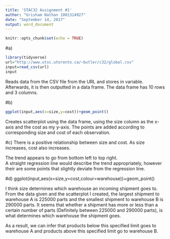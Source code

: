 ---
title: 'STAC32 Assignment #1'
author: "Grisham Nathan 1001314927"
date: "September 14, 2017"
output: word_document
---

```{r setup, include=FALSE}
knitr::opts_chunk$set(echo = TRUE)
```

#a)
```{r}
library(tidyverse)
url="http://www.utsc.utoronto.ca/~butler/c32/global.csv"
input=read_csv(url)
input 
```
Reads data from the CSV file from the URL and stores in variable. 
Afterwards, it is then outputted in a data frame.
The data frame has 10 rows and 3 columns.


#b)
```{r}
ggplot(input,aes(x=size,y=cost))+geom_point()
```
Creates scatterplot using the data frame, using the size column as the x-axis and the cost as my y-axis.
The points are added according to corresponding size and cost of each observation.

#c)
There is a positive relationship between size and cost. As
size increases, cost also increases. 

The trend appears to go from bottom left to top right.   
A straight regression line would describe the trend 
appropriately, however their are some points that 
slightly deviate from the regression line.

#d)
ggplot(input,aes(x=size,y=cost,colour=warehouse))+geom_point()

I think size determines which warehouse an incoming shipment goes to. From the data given and the scatterplot I created, the largest shipment to warehouse A is 225000 parts and the smallest shipment to warehouse B is 290000 parts. It seems that whether a shipment has more or less than a certain number of parts (Definitely between 225000 and 290000 parts), is what determines which warehouse the shipment goes.

As a result, we can infer that products below this specified limit goes to warehouse A and products above this specified limit go to warehouse B. 






 